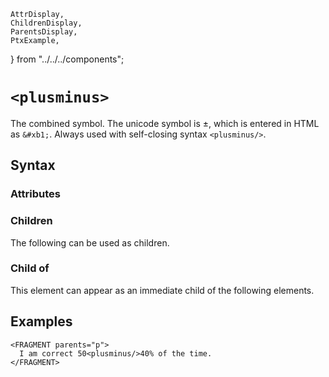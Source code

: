     AttrDisplay,
    ChildrenDisplay,
    ParentsDisplay,
    PtxExample,
} from "../../../components";

# `<plusminus>`

The combined symbol. 
The unicode symbol is &#xb1;, which is entered in HTML as `&#xb1;`.
Always used with self-closing syntax `<plusminus/>`.

## Syntax

### Attributes

<AttrDisplay name="plusminus" />

### Children

The following can be used as children.

<ChildrenDisplay name="plusminus" />

### Child of

This element can appear as an immediate child of the following elements.

<ParentsDisplay name="plusminus" />

## Examples
```ptx-example
<FRAGMENT parents="p">
  I am correct 50<plusminus/>40% of the time.
</FRAGMENT>
```